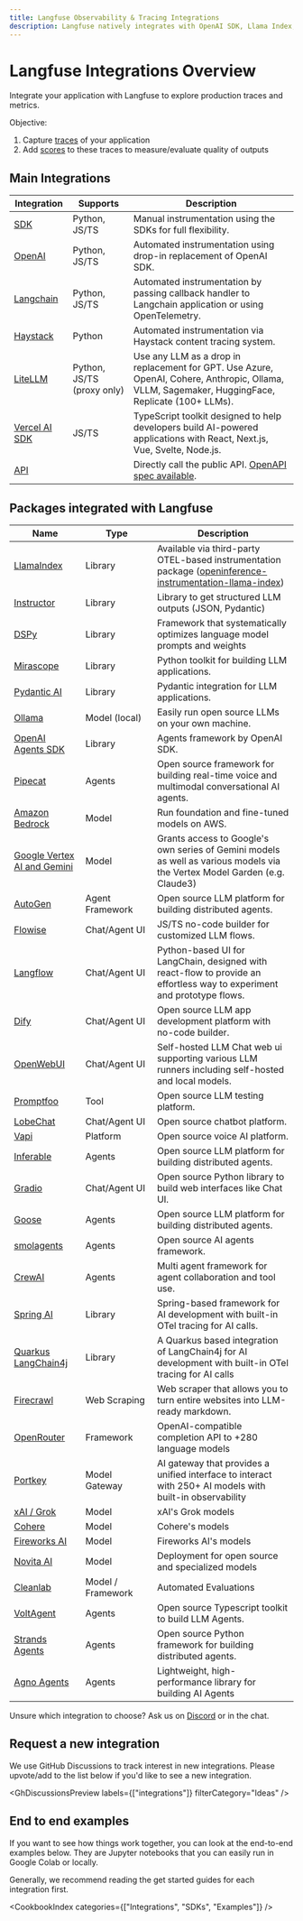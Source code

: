 ```yaml
---
title: Langfuse Observability & Tracing Integrations
description: Langfuse natively integrates with OpenAI SDK, Llama Index, Langchain (Python&JS), Vercel AI SDK, Haystack, Dify Flowise, LiteLLM and Langflow
---
```


# Langfuse Integrations Overview

Integrate your application with Langfuse to explore production traces and metrics.

Objective:

1. Capture [traces](/docs/tracing) of your application
2. Add [scores](/docs/scores) to these traces to measure/evaluate quality of outputs

## Main Integrations

| Integration                                       | Supports                   | Description                                                                                                                                      |
| ------------------------------------------------- | -------------------------- | ------------------------------------------------------------------------------------------------------------------------------------------------ |
| [SDK](/docs/sdk)                                  | Python, JS/TS              | Manual instrumentation using the SDKs for full flexibility.                                                                                      |
| [OpenAI](/docs/integrations/openai)               | Python, JS/TS              | Automated instrumentation using drop-in replacement of OpenAI SDK.                                                                               |
| [Langchain](/docs/integrations/langchain)         | Python, JS/TS              | Automated instrumentation by passing callback handler to Langchain application or using OpenTelemetry.                                           |
| [Haystack](/docs/integrations/haystack)           | Python                     | Automated instrumentation via Haystack content tracing system.                                                                                   |
| [LiteLLM](/docs/integrations/litellm/tracing)     | Python, JS/TS (proxy only) | Use any LLM as a drop in replacement for GPT. Use Azure, OpenAI, Cohere, Anthropic, Ollama, VLLM, Sagemaker, HuggingFace, Replicate (100+ LLMs). |
| [Vercel AI SDK](/docs/integrations/vercel-ai-sdk) | JS/TS                      | TypeScript toolkit designed to help developers build AI-powered applications with React, Next.js, Vue, Svelte, Node.js.                          |
| [API](/docs/api)                                  |                            | Directly call the public API. [OpenAPI spec available](https://api.reference.langfuse.com).                                                      |

## Packages integrated with Langfuse

| Name                                                                  | Type               | Description                                                                                                                                                                     |
| --------------------------------------------------------------------- | ------------------ | ------------------------------------------------------------------------------------------------------------------------------------------------------------------------------- |
| [LlamaIndex](/docs/integrations/llama-index/get-started)              | Library            | Available via third-party OTEL-based instrumentation package ([openinference-instrumentation-llama-index](https://pypi.org/project/openinference-instrumentation-llama-index/)) |
| [Instructor](/docs/integrations/instructor)                           | Library            | Library to get structured LLM outputs (JSON, Pydantic)                                                                                                                          |
| [DSPy](/docs/integrations/dspy)                                       | Library            | Framework that systematically optimizes language model prompts and weights                                                                                                      |
| [Mirascope](/docs/integrations/mirascope/tracing)                     | Library            | Python toolkit for building LLM applications.                                                                                                                                   |
| [Pydantic AI](/docs/integrations/pydantic-ai)                         | Library            | Pydantic integration for LLM applications.                                                                                                                                      |
| [Ollama](/docs/integrations/ollama)                                   | Model (local)      | Easily run open source LLMs on your own machine.                                                                                                                                |
| [OpenAI Agents SDK](/docs/integrations/openaiagentssdk/openai-agents) | Library            | Agents framework by OpenAI SDK.                                                                                                                                                 |
| [Pipecat](/docs/integrations/pipecat)                                 | Agents             | Open source framework for building real-time voice and multimodal conversational AI agents.                                                                                     |
| [Amazon Bedrock](/docs/integrations/amazon-bedrock)                   | Model              | Run foundation and fine-tuned models on AWS.                                                                                                                                    |
| [Google Vertex AI and Gemini](/docs/integrations/google-vertex-ai)    | Model              | Grants access to Google's own series of Gemini models as well as various models via the Vertex Model Garden (e.g. Claude3)                                                      |
| [AutoGen](/docs/integrations/autogen)                                 | Agent Framework    | Open source LLM platform for building distributed agents.                                                                                                                       |
| [Flowise](/docs/integrations/flowise)                                 | Chat/Agent&nbsp;UI | JS/TS no-code builder for customized LLM flows.                                                                                                                                 |
| [Langflow](/docs/integrations/langflow)                               | Chat/Agent&nbsp;UI | Python-based UI for LangChain, designed with react-flow to provide an effortless way to experiment and prototype flows.                                                         |
| [Dify](/docs/integrations/dify)                                       | Chat/Agent&nbsp;UI | Open source LLM app development platform with no-code builder.                                                                                                                  |
| [OpenWebUI](/docs/integrations/openwebui)                             | Chat/Agent&nbsp;UI | Self-hosted LLM Chat web ui supporting various LLM runners including self-hosted and local models.                                                                              |
| [Promptfoo](/docs/integrations/promptfoo)                             | Tool               | Open source LLM testing platform.                                                                                                                                               |
| [LobeChat](/docs/integrations/lobechat)                               | Chat/Agent&nbsp;UI | Open source chatbot platform.                                                                                                                                                   |
| [Vapi](/docs/integrations/vapi)                                       | Platform           | Open source voice AI platform.                                                                                                                                                  |
| [Inferable](/docs/integrations/other/inferable)                       | Agents             | Open source LLM platform for building distributed agents.                                                                                                                       |
| [Gradio](/docs/integrations/other/gradio)                             | Chat/Agent&nbsp;UI | Open source Python library to build web interfaces like Chat UI.                                                                                                                |
| [Goose](/docs/integrations/goose)                                     | Agents             | Open source LLM platform for building distributed agents.                                                                                                                       |
| [smolagents](/docs/integrations/smolagents)                           | Agents             | Open source AI agents framework.                                                                                                                                                |
| [CrewAI](/docs/integrations/crewai)                                   | Agents             | Multi agent framework for agent collaboration and tool use.                                                                                                                     |
| [Spring AI](/docs/integrations/spring-ai)                             | Library            | Spring-based framework for AI development with built-in OTel tracing for AI calls.                                                                                              |
| [Quarkus LangChain4j](/docs/integrations/quarkus-langchain4j)         | Library            | A Quarkus based integration of LangChain4j for AI development with built-in OTel tracing for AI calls                                                                           |
| [Firecrawl](/docs/integrations/other/firecrawl)                       | Web Scraping       | Web scraper that allows you to turn entire websites into LLM-ready markdown.                                                                                                    |
| [OpenRouter](/docs/integrations/other/openrouter)                     | Framework          | OpenAI-compatible completion API to +280 language models                                                                                                                        |
| [Portkey](/docs/integrations/portkey)                                 | Model Gateway      | AI gateway that provides a unified interface to interact with 250+ AI models with built-in observability                                                                        |
| [xAI / Grok](/docs/integrations/other/xai)                            | Model              | xAI's Grok models                                                                                                                                                               |
| [Cohere](/docs/integrations/other/cohere)                             | Model              | Cohere's models                                                                                                                                                                 |
| [Fireworks AI](/docs/integrations/other/fireworks-ai)                 | Model              | Fireworks AI's models                                                                                                                                                           |
| [Novita AI](/docs/integrations/other/novitaai)                        | Model              | Deployment for open source and specialized models                                                                                                                               |
| [Cleanlab](/docs/integrations/other/cleanlab)                         | Model / Framework  | Automated Evaluations                                                                                                                                                           |
| [VoltAgent](/docs/integrations/voltagent)                             | Agents             | Open source Typescript toolkit to build LLM Agents.                                                                                                                             |
| [Strands Agents](/docs/integrations/strands-agents)                   | Agents             | Open source Python framework for building distributed agents.                                                                                                                   |
| [Agno Agents](/docs/integrations/other/agno-agents)                   | Agents             | Lightweight, high-performance library for building AI Agents                                                                                                                    |

Unsure which integration to choose? Ask us on [Discord](/discord) or in the chat.


<GitHubStarCTA />

## Request a new integration

We use GitHub Discussions to track interest in new integrations. Please upvote/add to the list below if you'd like to see a new integration.


<GhDiscussionsPreview labels={["integrations"]} filterCategory="Ideas" />

## End to end examples

If you want to see how things work together, you can look at the end-to-end examples below. They are Jupyter notebooks that you can easily run in Google Colab or locally.

<Callout type="info">
  Generally, we recommend reading the get started guides for each integration
  first.
</Callout>


<CookbookIndex categories={["Integrations", "SDKs", "Examples"]} />
